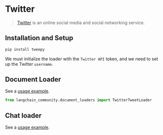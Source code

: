 # Twitter

>[Twitter](https://twitter.com/) is an online social media and social networking service.


## Installation and Setup

```bash
pip install tweepy
```

We must initialize the loader with the `Twitter API` token, and we need to set up the Twitter `username`.


## Document Loader

See a [usage example](/docs/integrations/document_loaders/twitter).

```python
from langchain_community.document_loaders import TwitterTweetLoader
```

## Chat loader

See a [usage example](/docs/integrations/chat_loaders/twitter).
